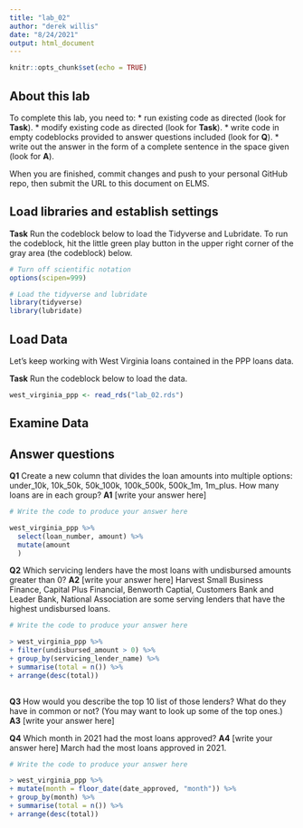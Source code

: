 ```yaml
---
title: "lab_02"
author: "derek willis"
date: "8/24/2021"
output: html_document
---
```


```r
knitr::opts_chunk$set(echo = TRUE)
```

## About this lab

To complete this lab, you need to:
* run existing code as directed (look for **Task**).
* modify existing code as directed (look for **Task**).
* write code in empty codeblocks provided to answer questions included (look for **Q**).
* write out the answer in the form of a complete sentence in the space given (look for **A**).

When you are finished, commit changes and push to your personal GitHub repo, then submit the URL to this document on ELMS.

## Load libraries and establish settings

**Task** Run the codeblock below to load the Tidyverse and Lubridate. To run the codeblock, hit the little green play button in the upper right corner of the gray area (the codeblock) below.

```r
# Turn off scientific notation
options(scipen=999)

# Load the tidyverse and lubridate
library(tidyverse)
library(lubridate)
```

## Load Data

Let's keep working with West Virginia loans contained in the PPP loans data.  

**Task** Run the codeblock below to load the data.

```r
west_virginia_ppp <- read_rds("lab_02.rds")
```

## Examine Data

## Answer questions

**Q1** Create a new column that divides the loan amounts into multiple options: under_10k, 10k_50k, 50k_100k, 100k_500k, 500k_1m, 1m_plus. How many loans are in each group?
**A1** [write your answer here]

```r
# Write the code to produce your answer here

west_virginia_ppp %>%
  select(loan_number, amount) %>%
  mutate(amount 
  )


```

**Q2** Which servicing lenders have the most loans with undisbursed amounts greater than 0?
**A2** [write your answer here] Harvest Small Business Finance, Capital Plus Financial, Benworth Captial, Customers Bank and Leader Bank, National Association are some serving lenders that have the highest undisbursed loans. 

```r
# Write the code to produce your answer here

> west_virginia_ppp %>%
+ filter(undisbursed_amount > 0) %>% 
+ group_by(servicing_lender_name) %>%
+ summarise(total = n()) %>%
+ arrange(desc(total))
 
```

**Q3** How would you describe the top 10 list of those lenders? What do they have in common or not? (You may want to look up some of the top ones.)
**A3** [write your answer here]

**Q4** Which month in 2021 had the most loans approved?
**A4** [write your answer here] March had the most loans approved in 2021. 

```r
# Write the code to produce your answer here

> west_virginia_ppp %>%
+ mutate(month = floor_date(date_approved, "month")) %>%
+ group_by(month) %>%
+ summarise(total = n()) %>%
+ arrange(desc(total))

```
